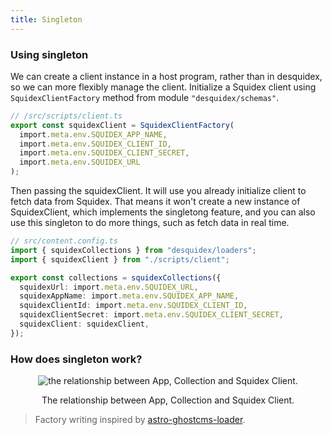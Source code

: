 ```yaml
---
title: Singleton
---
```


### Using singleton
We can create a client instance in a host program, rather than in desquidex, so we can more flexibly manage the client.
Initialize a Squidex client using `SquidexClientFactory` method from module `"desquidex/schemas"`.
```ts
// /src/scripts/client.ts
export const squidexClient = SquidexClientFactory(
  import.meta.env.SQUIDEX_APP_NAME,
  import.meta.env.SQUIDEX_CLIENT_ID,
  import.meta.env.SQUIDEX_CLIENT_SECRET,
  import.meta.env.SQUIDEX_URL
);
```

Then passing the squidexClient. It will use you already initialize client to fetch data from Squidex. That means it won't create a new instance of SquidexClient, which implements the singletong feature, and you can also use this singleton to do more things, such as fetch data in real time.
```ts
// src/content.config.ts
import { squidexCollections } from "desquidex/loaders";
import { squidexClient } from "./scripts/client";

export const collections = squidexCollections({
  squidexUrl: import.meta.env.SQUIDEX_URL,
  squidexAppName: import.meta.env.SQUIDEX_APP_NAME,
  squidexClientId: import.meta.env.SQUIDEX_CLIENT_ID,
  squidexClientSecret: import.meta.env.SQUIDEX_CLIENT_SECRET,
  squidexClient: squidexClient,
});
```

### How does singleton work?

<div align="center">
  <p>
    <Image alt="the relationship between App, Collection and Squidex Client." class="sm:float-right sm:ms-8 h-[400px] object-cover" width={700} src={singletonRelationship} />
  </p>
  <p>The relationship between App, Collection and Squidex Client.</p>
</div>

> Factory writing inspired by [astro-ghostcms-loader](https://github.com/MatthiesenXYZ/ghostcms-loader).
